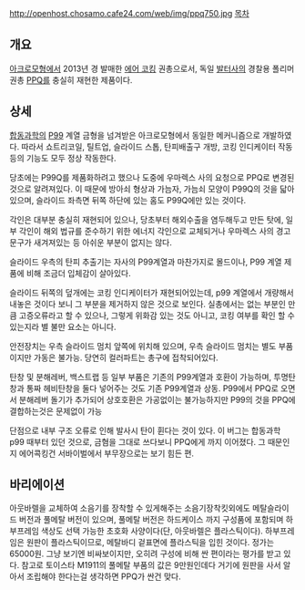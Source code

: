 http://openhost.chosamo.cafe24.com/web/img/ppq750.jpg
[[목차]]
== 개요 ==
[[아크로모형]]에서 2013년 경 발매한 [[에어 코킹]] 권총으로서, 독일 [[발터]]사의 경찰용 폴리머 권총 [[발터 PPQ|PPQ]]를 충실히 재현한 제품이다.
== 상세 ==
[[합동과학]]의 [[발터 P99|P99]] 계열 금형을 넘겨받은 아크로모형에서 동일한 메커니즘으로 개발하였다. 따라서 쇼트리코일, 틸트업, 슬라이드 스톱, 탄피배출구 개방, 코킹 인디케이터 작동 등의 기능도 모두 정상 작동한다.

당초에는 P99Q를 제품화하려고 했으나 도중에 우마렉스 사의 요청으로 PPQ로 변경된 것으로 알려져있다.
이 때문에 방아쇠 형상과 가늠자, 가늠쇠 모양이 P99Q의 것을 닯아있으며, 슬라이드 좌측면 뒤쪽 하단에 있는 홈도 P99Q에만 있는 것이다.

각인은 대부분 충실히 재현되어 있으나, 당초부터 해외수출을 염두해두고 만든 탓에, 일부 각인이 해외 법규를 준수하기 위한 에너지 각인으로 교체되거나 우마렉스 사의 경고 문구가 새겨져있는 등 아쉬운 부분이 없지는 않다.

슬라이드 우측의 탄피 추출기는 자사의 P99계열과 마찬가지로 몰드이나, P99 계열 제품에 비해 조금더 입체감이 살아있다.

슬라이드 뒤쪽의 덮개에는 코킹 인디케이터가 재현되어있는데, p99 계열에서 개량해서 내놓은 것이다 보니 그 부분을 제거하지 않은 것으로 보인다. 실총에서는 없는 부분인 만큼 고증오류라고 할 수 있으나, 그렇게 위화감 있는 것도 아니고, 코킹 여부를 확인 할 수 있는지라 별 불만 요소는 아니다.

안전장치는 우측 슬라이드 멈치 앞쪽에 위치해 있으며, 우측 슬라이드 멈치는 별도 부품이지만 가동은 불가능. 당연히 컬러파트는 총구에 접착되어있다.

탄창 및 분해레버, 백스트랩 등 일부 부품은 기존의 P99계열과 호환이 가능하며, 투명탄창과 통짜 헤비탄창을 둘다 넣어주는 것도 기존 P99계열과 상동. P99에서 PPQ로 오면서 분해레버 돌기가 추가되어 상호호환은 가공없이는 불가능하지만 P99의 것을 PPQ에 결합하는것은 문제없이 가능

단점으로 내부 구조 오류로 인해 발사시 탄이 휜다는 것이 있다. 이 버그는 합동과학 p99 때부터 있던 것으로, 금혐을 그대로 쓰다보니 PPQ에게 까지 이어졌다. 그 때문인지 에어콕킹건 서바이벌에서 부무장으로는 보기 힘든 편. 

== 바리에이션 ==
아웃바렐을 교체하여 소음기를 장착할 수 있게해주는 소음기장착킷외에도 메탈슬라이드 버전과 풀메탈 버전이 있으며, 풀메탈 버전은 하드케이스 까지 구성품에 포함되며 하부프레임 색상도 선택 가능한 초호화 사양이다(단, 아웃바렐은 플라스틱이다). 하부프레임은 원판이 플라스틱이므로, 메탈바디 겉표면에 플라스틱을 입힌 것이다. 정가는 65000원. 그냥 보기엔 비싸보이지만, 오히려 구성에 비해 싼 편이라는 평가를 받고 있다. 참고로 토이스타 M1911의 풀메탈 부품의 값은 9만원인데다 거기에 원판을 사서 알아서 조립해야 한다는걸 생각하면 PPQ가 싼건 맞다. 
